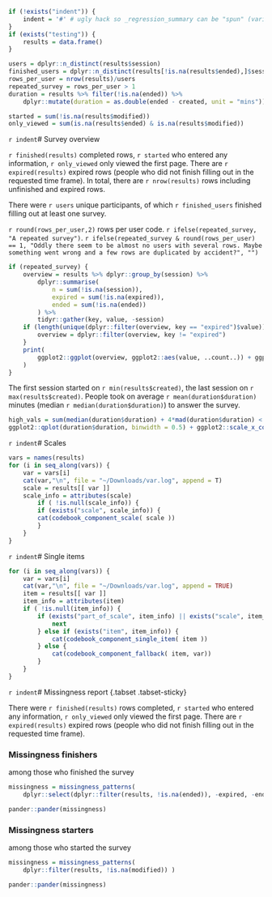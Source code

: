 ```r
if (!exists("indent")) {
	indent = '#' # ugly hack so _regression_summary can be "spun" (variables included via `r ` have to be available)
}
if (exists("testing")) {
	results = data.frame()
}

users = dplyr::n_distinct(results$session)
finished_users = dplyr::n_distinct(results[!is.na(results$ended),]$session)
rows_per_user = nrow(results)/users
repeated_survey = rows_per_user > 1
duration = results %>% filter(!is.na(ended)) %>% 
	dplyr::mutate(duration = as.double(ended - created, unit = "mins"))

started = sum(!is.na(results$modified))
only_viewed = sum(is.na(results$ended) & is.na(results$modified))
```

`r indent`# Survey overview

`r finished(results)` completed rows, `r started` who entered any information, `r only_viewed` only viewed the first page. There are `r expired(results)` expired rows (people who did not finish filling out in the requested time frame). In total, there are `r nrow(results)` rows including unfinished and expired rows. 

There were `r users` unique participants, of which `r finished_users` finished filling out at least one survey.

`r round(rows_per_user,2)` rows per user code. `r ifelse(repeated_survey, "A repeated survey")`. `r ifelse(repeated_survey & round(rows_per_user) == 1, "Oddly there seem to be almost no users with several rows. Maybe something went wrong and a few rows are duplicated by accident?", "")`


```r
if (repeated_survey) {
	overview = results %>% dplyr::group_by(session) %>% 
		dplyr::summarise(
			n = sum(!is.na(session)),
			expired = sum(!is.na(expired)),
			ended = sum(!is.na(ended))
		) %>% 
		tidyr::gather(key, value, -session)
	if (length(unique(dplyr::filter(overview, key == "expired")$value)) == 1) {
		overview = dplyr::filter(overview, key != "expired")
	}
	print(
		ggplot2::ggplot(overview, ggplot2::aes(value, ..count..)) + ggplot2::geom_bar() + ggplot2::facet_wrap(~ key, nrow = 1)
	)
}
```

The first session started on `r min(results$created)`, the last session on `r max(results$created)`. People took on average `r mean(duration$duration)` minutes (median `r median(duration$duration)`) to answer the survey.

```r
high_vals = sum(median(duration$duration) + 4*mad(duration$duration) < duration$duration)
ggplot2::qplot(duration$duration, binwidth = 0.5) + ggplot2::scale_x_continuous(paste("Duration (in minutes), excluding", high_vals, "values above median + 4*MAD"), limits = c(NA, median(duration$duration) + 4*mad(duration$duration)))
```



`r indent`# Scales

```r
vars = names(results)
for (i in seq_along(vars)) {
	var = vars[i]
	cat(var,"\n", file = "~/Downloads/var.log", append = T)
	scale = results[[ var ]]
	scale_info = attributes(scale)
		if ( !is.null(scale_info)) {
		if (exists("scale", scale_info)) {
		cat(codebook_component_scale( scale ))
		}
	}
}
```

`r indent`# Single items

```r
for (i in seq_along(vars)) {
	var = vars[i]
	cat(var,"\n", file = "~/Downloads/var.log", append = TRUE)
	item = results[[ var ]]
	item_info = attributes(item)
	if ( !is.null(item_info)) {
		if (exists("part_of_scale", item_info) || exists("scale", item_info)) {
			next
		} else if (exists("item", item_info)) {
			cat(codebook_component_single_item( item ))
		} else {
			cat(codebook_component_fallback( item, var))
		}
	}
}
```


`r indent`# Missingness report {.tabset .tabset-sticky}

There were `r finished(results)` rows completed, `r started` who entered any information, `r only_viewed` only viewed the first page. There are `r expired(results)` expired rows (people who did not finish filling out in the requested time frame). 

### Missingness finishers

among those who finished the survey

```r
missingness = missingness_patterns(
	dplyr::select(dplyr::filter(results, !is.na(ended)), -expired, -ended) )
```
```r
pander::pander(missingness)
```



### Missingness starters

among those who started the survey

```r
missingness = missingness_patterns(
	dplyr::filter(results, !is.na(modified)) )
```
```r
pander::pander(missingness)
```
